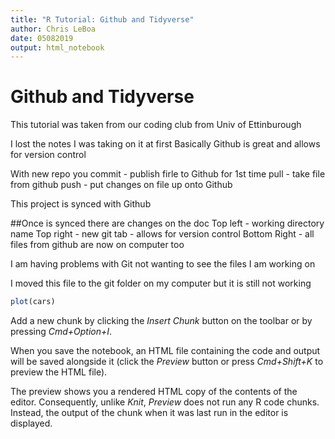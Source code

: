 ```yaml
---
title: "R Tutorial: Github and Tidyverse"
author: Chris LeBoa 
date: 05082019
output: html_notebook
---
```

# Github and Tidyverse


This tutorial was taken from our coding club from Univ of Ettinburough

I lost the notes I was taking on it at first 
Basically Github is great and allows for version control 

With new repo you 
commit - publish firle to Github for 1st time 
pull - take file from github 
push - put changes on file up onto Github 


This project is synced with Github

##Once is synced there are changes on the doc 
  Top left - working directory name 
  Top right - new git tab - allows for version control 
  Bottom Right - all files from github are now on computer too 
  
  I am having problems with Git not wanting to see the files I am working on 
  
  I moved this file to the git folder on my computer but it is still not working 
  
  
  


```r
plot(cars)
```

Add a new chunk by clicking the *Insert Chunk* button on the toolbar or by pressing *Cmd+Option+I*.

When you save the notebook, an HTML file containing the code and output will be saved alongside it (click the *Preview* button or press *Cmd+Shift+K* to preview the HTML file). 

The preview shows you a rendered HTML copy of the contents of the editor. Consequently, unlike *Knit*, *Preview* does not run any R code chunks. Instead, the output of the chunk when it was last run in the editor is displayed.

